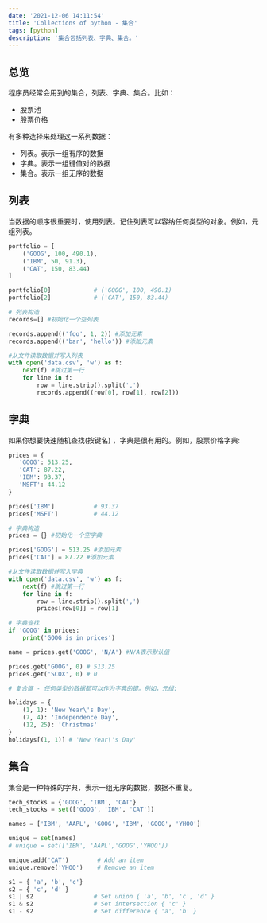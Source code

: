 ```yaml
---
date: '2021-12-06 14:11:54'
title: 'Collections of python - 集合'
tags: [python]
description: '集合包括列表、字典、集合。'
---
```


## 总览

程序员经常会用到的集合，列表、字典、集合。比如：

- 股票池
- 股票价格

有多种选择来处理这一系列数据：

- 列表。表示一组有序的数据
- 字典。表示一组键值对的数据
- 集合。表示一组无序的数据

## 列表

当数据的顺序很重要时，使用列表。记住列表可以容纳任何类型的对象。例如，元组列表。

```python
portfolio = [
    ('GOOG', 100, 490.1),
    ('IBM', 50, 91.3),
    ('CAT', 150, 83.44)
]

portfolio[0]            # ('GOOG', 100, 490.1)
portfolio[2]            # ('CAT', 150, 83.44)

# 列表构造
records=[] #初始化一个空列表

records.append(('foo', 1, 2)) #添加元素
records.append(('bar', 'hello')) #添加元素

#从文件读取数据并写入列表
with open('data.csv', 'w') as f:
    next(f) #跳过第一行
    for line in f:
        row = line.strip().split(',')
        records.append((row[0], row[1], row[2]))
```

## 字典

如果你想要快速随机查找(按键名) ，字典是很有用的。例如，股票价格字典:

```python
prices = {
   'GOOG': 513.25,
   'CAT': 87.22,
   'IBM': 93.37,
   'MSFT': 44.12
}

prices['IBM']           # 93.37
prices['MSFT']          # 44.12

# 字典构造
prices = {} #初始化一个空字典

prices['GOOG'] = 513.25 #添加元素
prices['CAT'] = 87.22 #添加元素

#从文件读取数据并写入字典
with open('data.csv', 'w') as f:
    next(f) #跳过第一行
    for line in f:
        row = line.strip().split(',')
        prices[row[0]] = row[1]

# 字典查找
if 'GOOG' in prices:
    print('GOOG is in prices')

name = prices.get('GOOG', 'N/A') #N/A表示默认值

prices.get('GOOG', 0) # 513.25
prices.get('SCOX', 0) # 0

# 复合键 - 任何类型的数据都可以作为字典的键。例如，元组:

holidays = {
    (1, 1): 'New Year\'s Day',
    (7, 4): 'Independence Day',
    (12, 25): 'Christmas'
}
holidays[(1, 1)] # 'New Year\'s Day'
```

## 集合

集合是一种特殊的字典，表示一组无序的数据，数据不重复。

```python
tech_stocks = {'GOOG', 'IBM', 'CAT'}
tech_stocks = set(['GOOG', 'IBM', 'CAT'])

names = ['IBM', 'AAPL', 'GOOG', 'IBM', 'GOOG', 'YHOO']

unique = set(names)
# unique = set(['IBM', 'AAPL','GOOG','YHOO'])

unique.add('CAT')        # Add an item
unique.remove('YHOO')    # Remove an item

s1 = { 'a', 'b', 'c'}
s2 = { 'c', 'd' }
s1 | s2                 # Set union { 'a', 'b', 'c', 'd' }
s1 & s2                 # Set intersection { 'c' }
s1 - s2                 # Set difference { 'a', 'b' }

```
